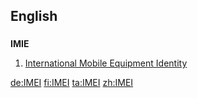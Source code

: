 ==English==

==={{initialism}}===
'''IMIE'''

# [[w:International Mobile Equipment Identity|International Mobile Equipment Identity]]

[[de:IMEI]]
[[fi:IMEI]]
[[ta:IMEI]]
[[zh:IMEI]]